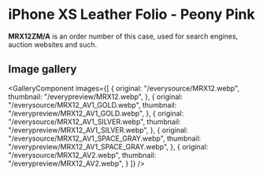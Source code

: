 
# iPhone XS Leather Folio - Peony Pink

<Callout type='info' emoji='👉🏻'>**MRX12ZM/A** is an order number of this case, used for search engines, auction websites and such.</Callout>

## Image gallery

<GalleryComponent
    images={[
      {
        original: "/everysource/MRX12.webp",
        thumbnail: "/everypreview/MRX12.webp",
      },
      {
        original: "/everysource/MRX12_AV1_GOLD.webp",
        thumbnail: "/everypreview/MRX12_AV1_GOLD.webp",
      },
      {
        original: "/everysource/MRX12_AV1_SILVER.webp",
        thumbnail: "/everypreview/MRX12_AV1_SILVER.webp",
      },
      {
        original: "/everysource/MRX12_AV1_SPACE_GRAY.webp",
        thumbnail: "/everypreview/MRX12_AV1_SPACE_GRAY.webp",
      },
      {
        original: "/everysource/MRX12_AV2.webp",
        thumbnail: "/everypreview/MRX12_AV2.webp",
      }
    ]}
  />
